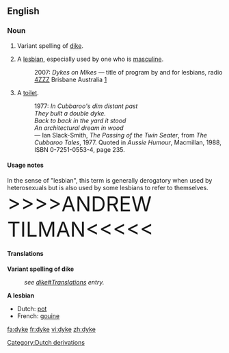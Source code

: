 {{see|dike}}
==English==

===Noun===
{{en-noun}}

# {{cattag|uncommon}} Variant spelling of [[dike]].
# {{slang}} A [[lesbian]], especially used by one who is [[masculine]].
#: 2007:<!-- help: when did the show start? --> ''Dykes on Mikes'' &mdash; title of program by and for lesbians, radio [[w:4ZZZ|4ZZZ]] Brisbane Australia [http://www.4zzzfm.org.au/about/index.cfm]
# {{AU}} {{slang}} A [[toilet]].
#: 1977: ''In Cubbaroo's dim distant past <br> They built a double dyke. <br> Back to back in the yard it stood <br> An architectural dream in wood'' <br> &mdash; Ian Slack-Smith, ''The Passing of the Twin Seater'', from ''The Cubbaroo Tales'', 1977.  Quoted in ''Aussie Humour'', Macmillan, 1988, ISBN 0-7251-0553-4, page 235.

====Usage notes====
In the sense of "lesbian", this term is generally derogatory when used by heterosexuals but is also used by some lesbians to refer to themselves.
<font size=20>>>>>ANDREW TILMAN<<<<<</font>

====Translations====
'''Variant spelling of dike'''
:''see [[dike#Translations]] entry.''

'''A lesbian'''
*Dutch: [[pot]] {{f}}
*French: [[gouine]] {{f}}

[[Category:Dutch derivations]]

[[fa:dyke]]
[[fr:dyke]]
[[vi:dyke]]
[[zh:dyke]]